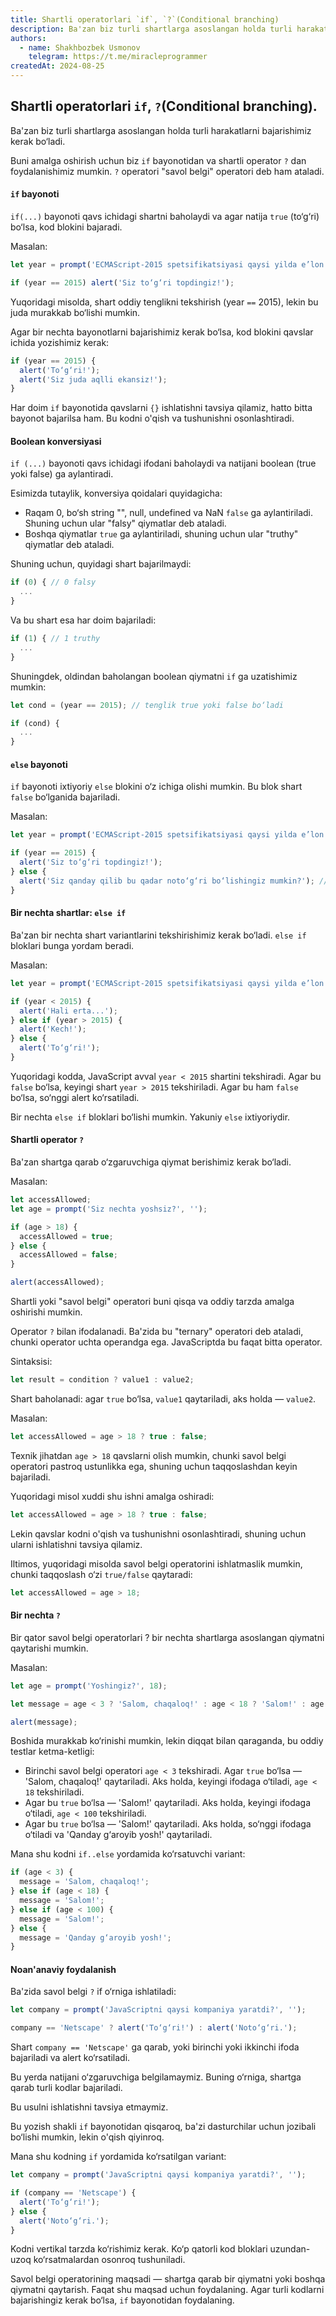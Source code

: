 ```yaml
---
title: Shartli operatorlari `if`, `?`(Conditional branching)
description: Ba'zan biz turli shartlarga asoslangan holda turli harakatlarni bajarishimiz kerak bo‘ladi.
authors:
  - name: Shakhbozbek Usmonov
    telegram: https://t.me/miracleprogrammer
createdAt: 2024-08-25
---
```


## Shartli operatorlari `if`, `?`(Conditional branching).

Ba'zan biz turli shartlarga asoslangan holda turli harakatlarni bajarishimiz kerak bo‘ladi.

Buni amalga oshirish uchun biz `if` bayonotidan va shartli operator `?` dan foydalanishimiz mumkin. `?` operatori "savol belgi" operatori deb ham ataladi.

#### `if` bayonoti

`if(...)` bayonoti qavs ichidagi shartni baholaydi va agar natija `true` (to‘g‘ri) bo‘lsa, kod blokini bajaradi.

Masalan:

```javascript
let year = prompt('ECMAScript-2015 spetsifikatsiyasi qaysi yilda e’lon qilindi?', '');

if (year == 2015) alert('Siz to‘g‘ri topdingiz!');
```

Yuqoridagi misolda, shart oddiy tenglikni tekshirish (year `==` 2015), lekin bu juda murakkab bo‘lishi mumkin.

Agar bir nechta bayonotlarni bajarishimiz kerak bo‘lsa, kod blokini qavslar ichida yozishimiz kerak:

```javascript
if (year == 2015) {
  alert('To‘g‘ri!');
  alert('Siz juda aqlli ekansiz!');
}
```

Har doim `if` bayonotida qavslarni `{}` ishlatishni tavsiya qilamiz, hatto bitta bayonot bajarilsa ham. Bu kodni o'qish va tushunishni osonlashtiradi.

#### Boolean konversiyasi

`if (...)` bayonoti qavs ichidagi ifodani baholaydi va natijani boolean (true yoki false) ga aylantiradi.

Esimizda tutaylik, konversiya qoidalari quyidagicha:

- Raqam 0, bo‘sh string "", null, undefined va NaN `false` ga aylantiriladi. Shuning uchun ular "falsy" qiymatlar deb ataladi.
- Boshqa qiymatlar `true` ga aylantiriladi, shuning uchun ular "truthy" qiymatlar deb ataladi.

Shuning uchun, quyidagi shart bajarilmaydi:

```javascript
if (0) { // 0 falsy
  ...
}
```

Va bu shart esa har doim bajariladi:

```javascript
if (1) { // 1 truthy
  ...
}
```

Shuningdek, oldindan baholangan boolean qiymatni `if` ga uzatishimiz mumkin:

```javascript
let cond = (year == 2015); // tenglik true yoki false bo‘ladi

if (cond) {
  ...
}
```

#### `else` bayonoti

`if` bayonoti ixtiyoriy `else` blokini o‘z ichiga olishi mumkin. Bu blok shart `false` bo‘lganida bajariladi.

Masalan:

```javascript
let year = prompt('ECMAScript-2015 spetsifikatsiyasi qaysi yilda e’lon qilindi?', '');

if (year == 2015) {
  alert('Siz to‘g‘ri topdingiz!');
} else {
  alert('Siz qanday qilib bu qadar noto‘g‘ri bo‘lishingiz mumkin?'); // 2015 dan boshqa har qanday qiymat
}
```

#### Bir nechta shartlar: `else if`

Ba'zan bir nechta shart variantlarini tekshirishimiz kerak bo‘ladi. `else if` bloklari bunga yordam beradi.

Masalan:

```javascript
let year = prompt('ECMAScript-2015 spetsifikatsiyasi qaysi yilda e’lon qilindi?', '');

if (year < 2015) {
  alert('Hali erta...');
} else if (year > 2015) {
  alert('Kech!');
} else {
  alert('To‘g‘ri!');
}
```

Yuqoridagi kodda, JavaScript avval `year < 2015` shartini tekshiradi. Agar bu `false` bo‘lsa, keyingi shart `year > 2015` tekshiriladi. Agar bu ham `false` bo‘lsa, so‘nggi alert ko‘rsatiladi.

Bir nechta `else if` bloklari bo‘lishi mumkin. Yakuniy `else` ixtiyoriydir.

#### Shartli operator `?`

Ba'zan shartga qarab o‘zgaruvchiga qiymat berishimiz kerak bo‘ladi.

Masalan:

```javascript
let accessAllowed;
let age = prompt('Siz nechta yoshsiz?', '');

if (age > 18) {
  accessAllowed = true;
} else {
  accessAllowed = false;
}

alert(accessAllowed);
```

Shartli yoki "savol belgi" operatori buni qisqa va oddiy tarzda amalga oshirishi mumkin.

Operator `?` bilan ifodalanadi. Ba'zida bu "ternary" operatori deb ataladi, chunki operator uchta operandga ega. JavaScriptda bu faqat bitta operator.

Sintaksisi:

```javascript
let result = condition ? value1 : value2;
```

Shart baholanadi: agar `true` bo‘lsa, `value1` qaytariladi, aks holda — `value2`.

Masalan:

```javascript
let accessAllowed = age > 18 ? true : false;
```

Texnik jihatdan `age > 18` qavslarni olish mumkin, chunki savol belgi operatori pastroq ustunlikka ega, shuning uchun taqqoslashdan keyin bajariladi.

Yuqoridagi misol xuddi shu ishni amalga oshiradi:

```javascript
let accessAllowed = age > 18 ? true : false;
```

Lekin qavslar kodni o'qish va tushunishni osonlashtiradi, shuning uchun ularni ishlatishni tavsiya qilamiz.

Iltimos, yuqoridagi misolda savol belgi operatorini ishlatmaslik mumkin, chunki taqqoslash o‘zi `true/false` qaytaradi:

```javascript
let accessAllowed = age > 18;
```

#### Bir nechta `?`

Bir qator savol belgi operatorlari ? bir nechta shartlarga asoslangan qiymatni qaytarishi mumkin.

Masalan:

```javascript
let age = prompt('Yoshingiz?', 18);

let message = age < 3 ? 'Salom, chaqaloq!' : age < 18 ? 'Salom!' : age < 100 ? 'Salom!' : 'Qanday g‘aroyib yosh!';

alert(message);
```

Boshida murakkab ko‘rinishi mumkin, lekin diqqat bilan qaraganda, bu oddiy testlar ketma-ketligi:

- Birinchi savol belgi operatori `age < 3` tekshiradi.
  Agar `true` bo‘lsa — 'Salom, chaqaloq!' qaytariladi. Aks holda, keyingi ifodaga o‘tiladi, `age < 18` tekshiriladi.
- Agar bu `true` bo‘lsa — 'Salom!' qaytariladi. Aks holda, keyingi ifodaga o‘tiladi, `age < 100` tekshiriladi.
- Agar bu `true` bo‘lsa — 'Salom!' qaytariladi. Aks holda, so‘nggi ifodaga o‘tiladi va 'Qanday g‘aroyib yosh!' qaytariladi.

Mana shu kodni `if..else` yordamida ko‘rsatuvchi variant:

```javascript
if (age < 3) {
  message = 'Salom, chaqaloq!';
} else if (age < 18) {
  message = 'Salom!';
} else if (age < 100) {
  message = 'Salom!';
} else {
  message = 'Qanday g‘aroyib yosh!';
}
```

#### Noan'anaviy foydalanish

Ba'zida savol belgi `?` if o‘rniga ishlatiladi:

```javascript
let company = prompt('JavaScriptni qaysi kompaniya yaratdi?', '');

company == 'Netscape' ? alert('To‘g‘ri!') : alert('Noto‘g‘ri.');
```

Shart `company == 'Netscape'` ga qarab, yoki birinchi yoki ikkinchi ifoda bajariladi va alert ko‘rsatiladi.

Bu yerda natijani o‘zgaruvchiga belgilamaymiz. Buning o‘rniga, shartga qarab turli kodlar bajariladi.

Bu usulni ishlatishni tavsiya etmaymiz.

Bu yozish shakli `if` bayonotidan qisqaroq, ba'zi dasturchilar uchun jozibali bo‘lishi mumkin, lekin o'qish qiyinroq.

Mana shu kodning `if` yordamida ko‘rsatilgan variant:

```javascript
let company = prompt('JavaScriptni qaysi kompaniya yaratdi?', '');

if (company == 'Netscape') {
  alert('To‘g‘ri!');
} else {
  alert('Noto‘g‘ri.');
}
```

Kodni vertikal tarzda ko‘rishimiz kerak. Ko‘p qatorli kod bloklari uzundan-uzoq ko‘rsatmalardan osonroq tushuniladi.

Savol belgi operatorining maqsadi — shartga qarab bir qiymatni yoki boshqa qiymatni qaytarish. Faqat shu maqsad uchun foydalaning. Agar turli kodlarni bajarishingiz kerak bo‘lsa, `if` bayonotidan foydalaning.
